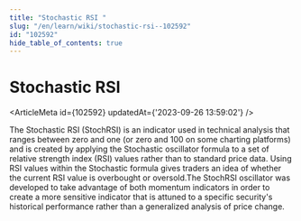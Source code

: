 ```yaml
---
title: "Stochastic RSI "
slug: "/en/learn/wiki/stochastic-rsi--102592"
id: "102592"
hide_table_of_contents: true
---
```



# Stochastic RSI 

<ArticleMeta id={102592} updatedAt={'2023-09-26 13:59:02'} />
<div className='border-solid border-b border-t-0 my-4 border-[var(--ifm-color-gray-300)]' />

The Stochastic RSI (StochRSI) is an indicator used in technical analysis that ranges between zero and one (or zero and 100 on some charting platforms) and is created by applying the Stochastic oscillator formula to a set of relative strength index (RSI) values rather than to standard price data. Using RSI values within the Stochastic formula gives traders an idea of whether the current RSI value is overbought or oversold.The StochRSI oscillator was developed to take advantage of both momentum indicators in order to create a more sensitive indicator that is attuned to a specific security's historical performance rather than a generalized analysis of price change.
